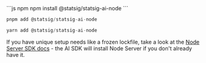 <CodeGroup>
```js npm
npm install @statsig/statsig-ai-node
```

```js pnpm
pnpm add @statsig/statsig-ai-node
```

```js yarn
yarn add @statsig/statsig-ai-node
```
</CodeGroup>

If you have unique setup needs like a frozen lockfile, take a look at the [Node Server SDK docs](/server-core/node-core#installation) - the AI SDK will install Node Server if you don't already have it.

